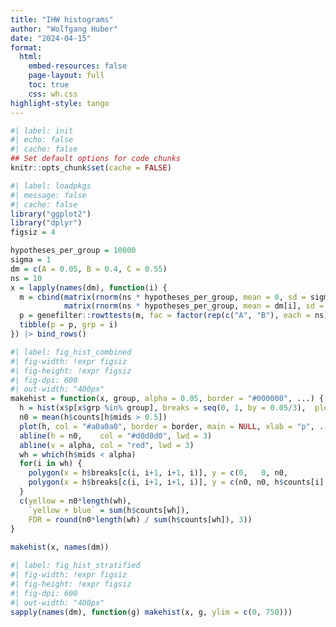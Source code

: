```yaml
---
title: "IHW histograms"
author: "Wolfgang Huber"
date: "2024-04-15"
format:
  html:
    embed-resources: false
    page-layout: full
    toc: true
    css: wh.css
highlight-style: tango
---
```


```r
#| label: init
#| echo: false
#| cache: false
## Set default options for code chunks
knitr::opts_chunk$set(cache = FALSE)
```
```r
#| label: loadpkgs
#| message: false
#| cache: false
library("ggplot2")
library("dplyr")
figsiz = 4
```
```r
hypotheses_per_group = 10000
sigma = 1
dm = c(A = 0.05, B = 0.4, C = 0.55)
ns = 10
x = lapply(names(dm), function(i) {
  m = cbind(matrix(rnorm(ns * hypotheses_per_group, mean = 0, sd = sigma), nrow = hypotheses_per_group, ncol = ns),
            matrix(rnorm(ns * hypotheses_per_group, mean = dm[i], sd = sigma), nrow = hypotheses_per_group, ncol = ns)) 
  p = genefilter::rowttests(m, fac = factor(rep(c("A", "B"), each = ns)))$p.value
  tibble(p = p, grp = i)
}) |> bind_rows()
```
```r
#| label: fig_hist_combined
#| fig-width: !expr figsiz
#| fig-height: !expr figsiz
#| fig-dpi: 600
#| out-width: "400px"
makehist = function(x, group, alpha = 0.05, border = "#000000", ...) {
  h = hist(x$p[x$grp %in% group], breaks = seq(0, 1, by = 0.05/3),  plot = FALSE)
  n0 = mean(h$counts[h$mids > 0.5])
  plot(h, col = "#a0a0a0", border = border, main = NULL, xlab = "p", ...)
  abline(h = n0,    col = "#d0d0d0", lwd = 3)
  abline(v = alpha, col = "red", lwd = 3)
  wh = which(h$mids < alpha)
  for(i in wh) {
    polygon(x = h$breaks[c(i, i+1, i+1, i)], y = c(0,   0, n0,          n0), col = "#cdcd00", border = border)      
    polygon(x = h$breaks[c(i, i+1, i+1, i)], y = c(n0, n0, h$counts[i], h$counts[i]), col = "#0057b8", border = border)      
  }
  c(yellow = n0*length(wh), 
    `yellow + blue` = sum(h$counts[wh]), 
    FDR = round(n0*length(wh) / sum(h$counts[wh]), 3))
}
  
makehist(x, names(dm))
```
```r
#| label: fig_hist_stratified
#| fig-width: !expr figsiz 
#| fig-height: !expr figsiz
#| fig-dpi: 600
#| out-width: "400px"
sapply(names(dm), function(g) makehist(x, g, ylim = c(0, 750)))
```


